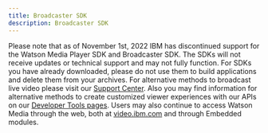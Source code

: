 ```yaml
---
title: Broadcaster SDK
description: Broadcaster SDK
---
```



<InlineNotification kind="warning" className="bx--no-gutter-sm">

Please note that as of November 1st, 2022 IBM has discontinued support for the Watson Media Player SDK and Broadcaster SDK. The SDKs will not receive updates or technical support and may not fully function. For SDKs you have already downloaded, please do not use them to build applications and delete them from your archives. For alternative methods to broadcast live video please visit our [Support Center](https://support.video.ibm.com/hc/en-us/categories/200545448-Broadcasting-on-IBM-Watson-Media). Also you may find information for alternative methods to create customized viewer experiences with our APIs on our [Developer Tools pages](https://developers.video.ibm.com/player-api-examples/custom-ui). Users may also continue to access Watson Media through the web, both at [video.ibm.com](http://video.ibm.com/) and through Embedded modules.

</InlineNotification>

<Row className="resource-card-group">
  <Column colMd={4} colLg={4} noGutterSm>
    <CustomCard title="Broadcaster SDK Android" href={withPrefix('/broadcaster-sdk-android/getting-started')}></CustomCard>
  </Column>
  <Column colMd={4} colLg={4} noGutterSm>
    <CustomCard title="Broadcaster SDK iOS" href={withPrefix('/broadcaster-sdk-ios/getting-started')}></CustomCard>
  </Column>
</Row>
